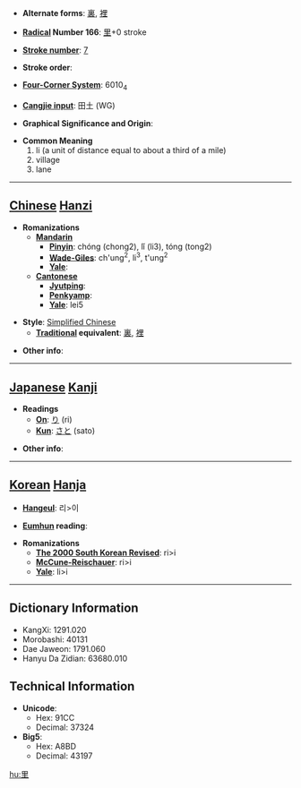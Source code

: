 * '''Alternate forms''': [[裏]], [[裡]]

* '''[[Wiktionary:Chinese radical index| Radical]] Number 166''': [[Wiktionary:Chinese radical index 里|里]]+0 stroke

* '''[[Wiktionary:Chinese total strokes index|Stroke number]]''': [[Wiktionary:Chinese total strokes index 7|7]]

* '''Stroke order''': 

* '''[[Wiktionary:Chinese four corner index|Four-Corner System]]''': 6010<sub>4</sub>

* '''[[Wiktionary:Chinese Cangjie index|Cangjie input]]''': 田土 (WG)

* '''Graphical Significance and Origin''': 

* '''Common Meaning'''
*# li (a unit of distance equal to about a third of a mile)
*# village
*# lane


----

== [[Chinese]] [[Hanzi]] ==

* '''Romanizations'''
** '''[[Mandarin]]'''
*** '''[[Pinyin]]''': chóng (chong2), lǐ (li3), tóng (tong2)
*** '''[[Wade-Giles]]''': ch'ung<sup>2</sup>, li<sup>3</sup>, t'ung<sup>2</sup>
*** '''[[Yale]]''': 
** '''[[Cantonese]]'''
*** '''[[Jyutping]]''':
*** '''[[Penkyamp]]''': 
*** '''[[Yale]]''': lei5

* '''Style''': [[Simplified Chinese]] 
** '''[[Traditional Chinese|Traditional]] equivalent''': [[裏]], [[裡]]

* '''Other info''': 

----

== [[Japanese]] [[Kanji]] ==

* '''Readings'''
** '''[[On]]''': [[り]] (ri)
** '''[[Kun]]''': [[さと]] (sato)

* '''Other info''':  

----

== [[Korean]] [[Hanja]] ==

* '''[[Hangeul]]''': 리>이

* '''[[Eumhun]] reading''': 

* '''Romanizations'''
** '''[[The 2000 South Korean Revised Romanization|The 2000 South Korean Revised]]''': ri>i
** '''[[McCune-Reischauer]]''': ri>i
** '''[[Yale]]''': li>i

----

== Dictionary Information ==

* KangXi: 1291.020
* Morobashi: 40131
* Dae Jaweon: 1791.060
* Hanyu Da Zidian: 63680.010

== Technical Information ==

* '''Unicode''':
** Hex: 91CC
** Decimal: 37324
* '''Big5''':
** Hex: A8BD
** Decimal: 43197

[[hu:里]]